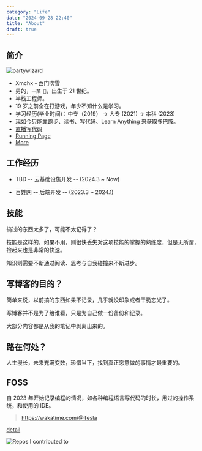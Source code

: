 ```yaml
---
category: "Life"
date: "2024-09-28 22:40"
title: "About"
draft: true
---
```


## 简介

![partywizard](https://cdn.jsdelivr.net/gh/XmchxUp/cloudimg@master/20220310/partywizard.1ma352m1fqgw.gif)

- Xmchx - 西门吹雪
- 男的，`一菜 🐔`，出生于 21 世纪。
- 半栈工程师。
- 19 岁之前全在打游戏，年少不知什么是学习。
- 学习经历(毕业时间)：中专（2019） -> 大专 (2021) -> 本科 (2023)
- 现如今只能靠跑步、读书、写代码、Learn Anything 来获取多巴胺。
- [直播写代码](https://space.bilibili.com/198547421/upload/video)
- [Running Page](https://xmchxup.github.io/running_page/)
- [More](https://bento.me/huayang)

## 工作经历

- TBD -- 云基础设施开发 -- (2024.3 ~ Now)

- 百姓网 -- 后端开发 -- (2023.3 ~ 2024.1)

## 技能

搞过的东西太多了，可能不太记得了？

技能是这样的，如果不用，则很快丢失对这项技能的掌握的熟练度，但是无所谓，捡起来也是非常的快速。

知识则需要不断通过阅读、思考与自我碰撞来不断进步。

## 写博客的目的？

简单来说，以前搞的东西如果不记录，几乎就没印象或者干脆忘光了。

写博客并不是为了给谁看，只是为自己做一份备份和记录。

大部分内容都是从我的笔记中剥离出来的。

## 路在何处？

人生漫长，未来充满变数，珍惜当下，找到真正愿意做的事情才最重要的。

## FOSS

自 2023 年开始记录编程的情况，如各种编程语言写代码的时长，用过的操作系统，和使用的 IDE。

> https://wakatime.com/@Tesla

[detail](https://github-contrib-stats.vercel.app/xmchxup/contributed.svg)

![Repos I contributed to](https://github-contrib-stats.vercel.app/xmchxup/contributed.svg)
